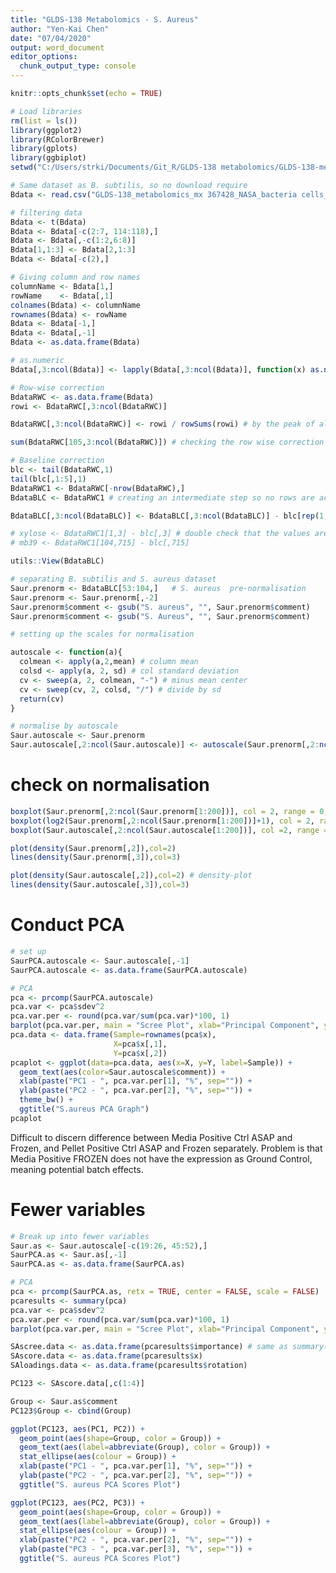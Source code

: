 ```yaml
---
title: "GLDS-138 Metabolomics - S. Aureus"
author: "Yen-Kai Chen"
date: "07/04/2020"
output: word_document
editor_options: 
  chunk_output_type: console
---
```


```r
knitr::opts_chunk$set(echo = TRUE)
```

```r
# Load libraries
rm(list = ls())
library(ggplot2)
library(RColorBrewer)
library(gplots)
library(ggbiplot)
setwd("C:/Users/strki/Documents/Git_R/GLDS-138 metabolomics/GLDS-138-metabolomics")

# Same dataset as B. subtilis, so no download require
Bdata <- read.csv("GLDS-138_metabolomics_mx 367428_NASA_bacteria cells_09-2017_submit.csv", stringsAsFactors = FALSE)

# filtering data
Bdata <- t(Bdata)
Bdata <- Bdata[-c(2:7, 114:118),]
Bdata <- Bdata[,-c(1:2,6:8)]
Bdata[1,1:3] <- Bdata[2,1:3]
Bdata <- Bdata[-c(2),]

# Giving column and row names
columnName <- Bdata[1,]
rowName    <- Bdata[,1]
colnames(Bdata) <- columnName
rownames(Bdata) <- rowName
Bdata <- Bdata[-1,]
Bdata <- Bdata[,-1]
Bdata <- as.data.frame(Bdata)

# as.numeric
Bdata[,3:ncol(Bdata)] <- lapply(Bdata[,3:ncol(Bdata)], function(x) as.numeric(as.character(x)))
```
```r
# Row-wise correction
BdataRWC <- as.data.frame(Bdata)
rowi <- BdataRWC[,3:ncol(BdataRWC)]

BdataRWC[,3:ncol(BdataRWC)] <- rowi / rowSums(rowi) # by the peak of all sums

sum(BdataRWC[105,3:ncol(BdataRWC)]) # checking the row wise correction worked well

# Baseline correction
blc <- tail(BdataRWC,1)
tail(blc[,1:5],1)
BdataRWC1 <- BdataRWC[-nrow(BdataRWC),]
BdataBLC <- BdataRWC1 # creating an intermediate step so no rows are accidentally deleted

BdataBLC[,3:ncol(BdataBLC)] <- BdataBLC[,3:ncol(BdataBLC)] - blc[rep(1,104),3:ncol(blc)]

# xylose <- BdataRWC1[1,3] - blc[,3] # double check that the values are correct
# mb39 <- BdataRWC1[104,715] - blc[,715]

utils::View(BdataBLC)

# separating B. subtilis and S. aureus dataset
Saur.prenorm <- BdataBLC[53:104,]   # S. aureus  pre-normalisation
Saur.prenorm <- Saur.prenorm[,-2]
Saur.prenorm$comment <- gsub("S. aureus", "", Saur.prenorm$comment)
Saur.prenorm$comment <- gsub("S. Aureus", "", Saur.prenorm$comment)

# setting up the scales for normalisation

autoscale <- function(a){
  colmean <- apply(a,2,mean) # column mean
  colsd <- apply(a, 2, sd) # col standard deviation
  cv <- sweep(a, 2, colmean, "-") # minus mean center
  cv <- sweep(cv, 2, colsd, "/") # divide by sd
  return(cv)
}

# normalise by autoscale
Saur.autoscale <- Saur.prenorm
Saur.autoscale[,2:ncol(Saur.autoscale)] <- autoscale(Saur.prenorm[,2:ncol(Saur.prenorm)])

```
# check on normalisation
```r
boxplot(Saur.prenorm[,2:ncol(Saur.prenorm[1:200])], col = 2, range = 0, las =2)
boxplot(log2(Saur.prenorm[,2:ncol(Saur.prenorm[1:200])]+1), col = 2, range = 0)
boxplot(Saur.autoscale[,2:ncol(Saur.autoscale[1:200])], col =2, range = 0, las = 2)

plot(density(Saur.prenorm[,2]),col=2)
lines(density(Saur.prenorm[,3]),col=3)

plot(density(Saur.autoscale[,2]),col=2) # density-plot
lines(density(Saur.autoscale[,3]),col=3)
```
# Conduct PCA 
```r
# set up
SaurPCA.autoscale <- Saur.autoscale[,-1]
SaurPCA.autoscale <- as.data.frame(SaurPCA.autoscale)

# PCA
pca <- prcomp(SaurPCA.autoscale)
pca.var <- pca$sdev^2
pca.var.per <- round(pca.var/sum(pca.var)*100, 1)
barplot(pca.var.per, main = "Scree Plot", xlab="Principal Component", ylab="Percent Variation")
pca.data <- data.frame(Sample=rownames(pca$x),
                       X=pca$x[,1],
                       Y=pca$x[,2])
pcaplot <- ggplot(data=pca.data, aes(x=X, y=Y, label=Sample)) +
  geom_text(aes(color=Saur.autoscale$comment)) +
  xlab(paste("PC1 - ", pca.var.per[1], "%", sep="")) +
  ylab(paste("PC2 - ", pca.var.per[2], "%", sep="")) +
  theme_bw() +
  ggtitle("S.aureus PCA Graph")
pcaplot
```
Difficult to discern difference between Media Positive Ctrl ASAP and Frozen, and Pellet Positive Ctrl ASAP and Frozen separately.
Problem is that Media Positive FROZEN does not have the expression as Ground Control, meaning potential batch effects.

# Fewer variables
```r
# Break up into fewer variables
Saur.as <- Saur.autoscale[-c(19:26, 45:52),]
SaurPCA.as <- Saur.as[,-1]
SaurPCA.as <- as.data.frame(SaurPCA.as)

# PCA
pca <- prcomp(SaurPCA.as, retx = TRUE, center = FALSE, scale = FALSE)
pcaresults <- summary(pca)
pca.var <- pca$sdev^2
pca.var.per <- round(pca.var/sum(pca.var)*100, 1)
barplot(pca.var.per, main = "Scree Plot", xlab="Principal Component", ylab="Percent Variation")

SAscree.data <- as.data.frame(pcaresults$importance) # same as summary(pca)
SAscore.data <- as.data.frame(pcaresults$x)
SAloadings.data <- as.data.frame(pcaresults$rotation)

PC123 <- SAscore.data[,c(1:4)]

Group <- Saur.as$comment
PC123$Group <- cbind(Group)

ggplot(PC123, aes(PC1, PC2)) +
  geom_point(aes(shape=Group, color = Group)) +
  geom_text(aes(label=abbreviate(Group), color = Group)) +
  stat_ellipse(aes(colour = Group)) + 
  xlab(paste("PC1 - ", pca.var.per[1], "%", sep="")) +
  ylab(paste("PC2 - ", pca.var.per[2], "%", sep="")) + 
  ggtitle("S. aureus PCA Scores Plot")

ggplot(PC123, aes(PC2, PC3)) +
  geom_point(aes(shape=Group, color = Group)) +
  geom_text(aes(label=abbreviate(Group), color = Group)) +
  stat_ellipse(aes(colour = Group)) + 
  xlab(paste("PC2 - ", pca.var.per[2], "%", sep="")) +
  ylab(paste("PC3 - ", pca.var.per[3], "%", sep="")) + 
  ggtitle("S. aureus PCA Scores Plot")

```













